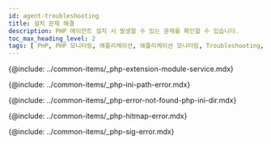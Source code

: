 ```yaml
---
id: agent-troubleshooting
title: 설치 문제 해결
description: PHP 에이전트 설치 시 발생할 수 있는 문제를 확인할 수 있습니다.
toc_max_heading_level: 2
tags: [ PHP, PHP 모니터링, 애플리케이션, 애플리케이션 모니터링, Troubleshooting, 문제 해결 ]
---
```


{@include: ../common-items/_php-extension-module-service.mdx} 

{@include: ../common-items/_php-ini-path-error.mdx}

{@include: ../common-items/_php-error-not-found-php-ini-dir.mdx}

{@include: ../common-items/_php-hitmap-error.mdx}

{@include: ../common-items/_php-sig-error.mdx} 